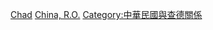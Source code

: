 [[Category:中華民國駐非洲大使|Chad]]
[[Category:駐查德大使|China, R.O.]]
[[Category:中華民國與查德關係|Category:中華民國與查德關係]]